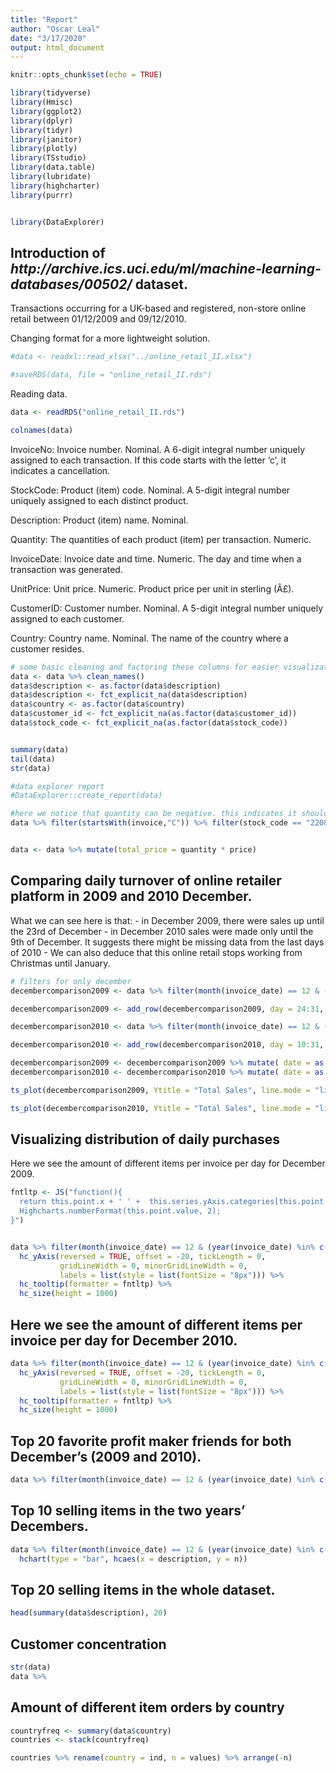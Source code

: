 ```yaml
---
title: "Report"
author: "Oscar Leal"
date: "3/17/2020"
output: html_document
---
```


```r
knitr::opts_chunk$set(echo = TRUE)
```

```r
library(tidyverse)
library(Hmisc)
library(ggplot2)
library(dplyr)
library(tidyr)
library(janitor)
library(plotly)
library(TSstudio)
library(data.table)
library(lubridate)
library(highcharter)
library(purrr)


library(DataExplorer)
```


## Introduction of *http://archive.ics.uci.edu/ml/machine-learning-databases/00502/* dataset.

Transactions occurring for a UK-based and registered, non-store online retail between 01/12/2009 and 09/12/2010.

Changing format for a more lightweight solution.

```r
#data <- readxl::read_xlsx("../online_retail_II.xlsx")

#saveRDS(data, file = "online_retail_II.rds")

```

Reading data.

```r
data <- readRDS("online_retail_II.rds")
```

```r
colnames(data)
```

InvoiceNo: Invoice number. Nominal. A 6-digit integral number uniquely assigned to each transaction. If this code starts with the letter 'c', it indicates a cancellation.

StockCode: Product (item) code. Nominal. A 5-digit integral number uniquely assigned to each distinct product.

Description: Product (item) name. Nominal.

Quantity: The quantities of each product (item) per transaction. Numeric.

InvoiceDate: Invoice date and time. Numeric. The day and time when a transaction was generated.

UnitPrice: Unit price. Numeric. Product price per unit in sterling (Â£).

CustomerID: Customer number. Nominal. A 5-digit integral number uniquely assigned to each customer.

Country: Country name. Nominal. The name of the country where a customer resides.

```r
# some basic cleaning and factoring these columns for easier visualization of ratios
data <- data %>% clean_names()
data$description <- as.factor(data$description)
data$description <- fct_explicit_na(data$description)
data$country <- as.factor(data$country)
data$customer_id <- fct_explicit_na(as.factor(data$customer_id))
data$stock_code <- fct_explicit_na(as.factor(data$stock_code))


summary(data)
tail(data)
str(data)

#data explorer report
#DataExplorer::create_report(data)

```

```r
#here we notice that quantity can be negative. this indicates it should be a good idea to create a total price value that multiplies qty * price
data %>% filter(startsWith(invoice,"C")) %>% filter(stock_code == "22087")


data <- data %>% mutate(total_price = quantity * price)
```

## Comparing daily turnover of online retailer platform in 2009 and 2010 December.

What we can see here is that:
- in December 2009, there were sales up until the 23rd of December
- in December 2010 sales were made only until the 9th of December. It suggests there might be missing data from the last days of 2010
- We can also deduce that this online retail stops working from Christmas until January.

```r
# filters for only december
decembercomparison2009 <- data %>% filter(month(invoice_date) == 12 & (year(invoice_date) %in% c(2009))) %>% mutate(day = lubridate::day(invoice_date), year = year(invoice_date)) %>% group_by(day, year) %>% summarise(daily_sales=sum(total_price)) %>% ungroup()

decembercomparison2009 <- add_row(decembercomparison2009, day = 24:31, year = 2009, daily_sales = 0)

decembercomparison2010 <- data %>% filter(month(invoice_date) == 12 & (year(invoice_date) %in% c(2010))) %>% mutate(day = lubridate::day(invoice_date), year = year(invoice_date)) %>% group_by(day, year) %>% summarise(daily_sales=sum(total_price)) %>% ungroup()

decembercomparison2010 <- add_row(decembercomparison2010, day = 10:31, year = 2010, daily_sales = 0)

decembercomparison2009 <- decembercomparison2009 %>% mutate( date = as.Date(ymd(paste0(year, "-12-", day)))) %>% select(daily_sales, date)
decembercomparison2010 <- decembercomparison2010 %>% mutate( date = as.Date(ymd(paste0(year, "-12-", day)))) %>% select(daily_sales, date)
```


```r
ts_plot(decembercomparison2009, Ytitle = "Total Sales", line.mode = "lines+markers")
```

```r
ts_plot(decembercomparison2010, Ytitle = "Total Sales", line.mode = "lines+markers")
```

## Visualizing distribution of daily purchases

Here we see the amount of different items per invoice per day for December 2009. 

```r
fntltp <- JS("function(){
  return this.point.x + ' ' +  this.series.yAxis.categories[this.point.y] + ':<br>' +
  Highcharts.numberFormat(this.point.value, 2);
}")


data %>% filter(month(invoice_date) == 12 & (year(invoice_date) %in% c(2009))) %>% mutate(day = lubridate::day(invoice_date), year = year(invoice_date)) %>% group_by(invoice, as.factor(day)) %>% mutate(sales_per_invoice = sum(total_price))%>% ungroup() %>% group_by(day) %>% count(invoice) %>% arrange(day, -n) %>% ungroup() %>% hchart("heatmap", hcaes(x = day, y = invoice, value = n)) %>% 
  hc_yAxis(reversed = TRUE, offset = -20, tickLength = 0,
           gridLineWidth = 0, minorGridLineWidth = 0,
           labels = list(style = list(fontSize = "8px"))) %>%  
  hc_tooltip(formatter = fntltp) %>% 
  hc_size(height = 1000)

```

## Here we see the amount of different items per invoice per day for December 2010.

```r
data %>% filter(month(invoice_date) == 12 & (year(invoice_date) %in% c(2010))) %>% mutate(day = lubridate::day(invoice_date), year = year(invoice_date)) %>% group_by(invoice, as.factor(day)) %>% mutate(sales_per_invoice = sum(total_price))%>% ungroup() %>% group_by(day) %>% count(invoice) %>% arrange(day, -n) %>% ungroup() %>% hchart("heatmap", hcaes(x = day, y = invoice, value = n)) %>% 
  hc_yAxis(reversed = TRUE, offset = -20, tickLength = 0,
           gridLineWidth = 0, minorGridLineWidth = 0,
           labels = list(style = list(fontSize = "8px"))) %>%  
  hc_tooltip(formatter = fntltp) %>% 
  hc_size(height = 1000)

```

## Top 20 favorite profit maker friends for both December's (2009 and 2010).

```r
data %>% filter(month(invoice_date) == 12 & (year(invoice_date) %in% c(2009, 2010))) %>% mutate(day = lubridate::day(invoice_date), year = year(invoice_date)) %>% group_by(customer_id, as.factor(day), year) %>% summarise(sales_per_invoice = sum(total_price)) %>% ungroup() %>% arrange(-sales_per_invoice) %>% head(20)
```

## Top 10 selling items in the two years' Decembers.

```r
data %>% filter(month(invoice_date) == 12 & (year(invoice_date) %in% c(2009, 2010))) %>% mutate(day = lubridate::day(invoice_date), year = year(invoice_date)) %>% group_by(invoice, as.factor(day)) %>% mutate(sales_per_invoice = sum(total_price)) %>% ungroup() %>% count(description) %>% arrange(-n) %>% head(10) %>%
  hchart(type = "bar", hcaes(x = description, y = n))

```

## Top 20 selling items in the whole dataset.

```r
head(summary(data$description), 20)
```

## Customer concentration

```r
str(data)
data %>% 
```


## Amount of different item orders by country

```r
countryfreq <- summary(data$country)
countries <- stack(countryfreq)

countries %>% rename(country = ind, n = values) %>% arrange(-n)
```